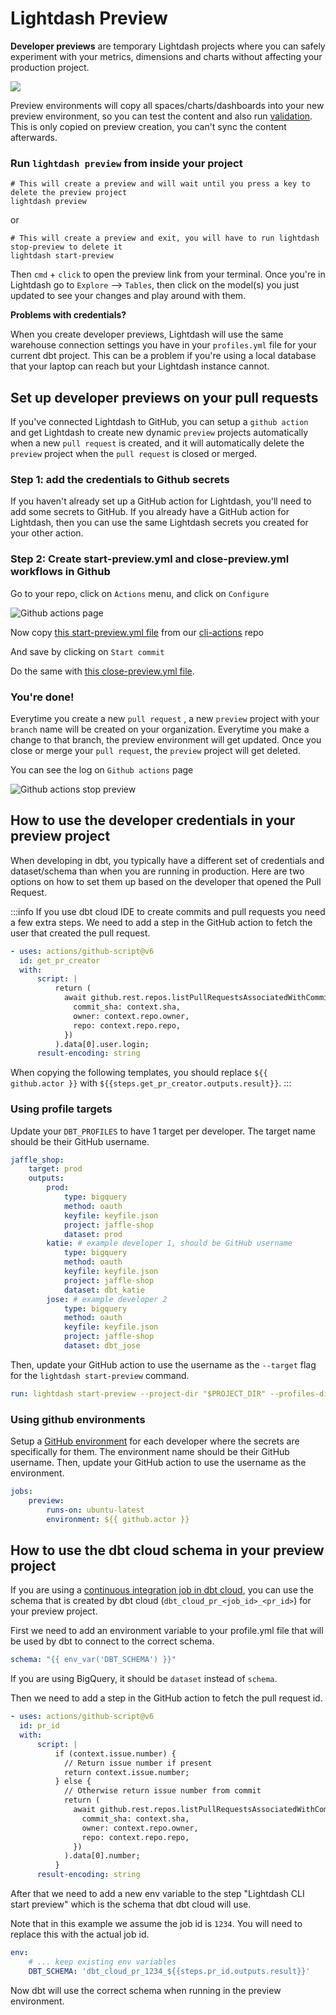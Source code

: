 
# Lightdash Preview

**Developer previews** are temporary Lightdash projects where you can safely experiment with your metrics, dimensions and charts
without affecting your production project.

<a href="https://www.loom.com/share/fddc9adab0694f60a85d0a48d67469be">
    <img src="https://cdn.loom.com/sessions/thumbnails/fddc9adab0694f60a85d0a48d67469be-with-play.gif" />
</a>

Preview environments will copy all spaces/charts/dashboards into your new preview environment, so you can test the content
and also run [validation](/guides/cli/how-to-use-lightdash-validate). This is only copied on preview creation, you can't sync the content afterwards.

### Run `lightdash preview` from inside your project

```shell
# This will create a preview and will wait until you press a key to delete the preview project
lightdash preview
```

or

```shell
# This will create a preview and exit, you will have to run lightdash stop-preview to delete it
lightdash start-preview
```

Then `cmd` + `click` to open the preview link from your terminal. Once you're in Lightdash go to `Explore` --> `Tables`, then click on the model(s) you just updated to see your changes and play around with them.

**Problems with credentials?**

When you create developer previews, Lightdash will use the same warehouse connection settings you have in your
`profiles.yml` file for your current dbt project. This can be a problem if you're using a local database that your
laptop can reach but your Lightdash instance cannot.

## Set up developer previews on your pull requests

If you've connected Lightdash to GitHub, you can setup a `github action` and get Lightdash to create new dynamic `preview` projects automatically
when a new `pull request` is created, and it will automatically delete the `preview` project when the `pull request` is closed or merged.

### Step 1: add the credentials to Github secrets

If you haven't already set up a GitHub action for Lightdash, you'll need to add some secrets to GitHub. If you already have a GitHub action for Lightdash, then you can use the same Lightdash secrets you created for your other action.

<GithubSecrets />

### Step 2: Create start-preview.yml and close-preview.yml workflows in Github

Go to your repo, click on `Actions` menu, and click on `Configure`

![Github actions page](./assets/github-actions.png)

Now copy [this start-preview.yml file](https://github.com/lightdash/cli-actions/blob/main/start-preview.yml) from our [cli-actions](https://github.com/lightdash/cli-actions) repo

And save by clicking on `Start commit`

Do the same with [this close-preview.yml file](https://github.com/lightdash/cli-actions/blob/main/close-preview.yml).

### You're done!

Everytime you create a new `pull request` , a new `preview` project with your `branch` name will be created on your organization.
Everytime you make a change to that branch, the preview environment will get updated.
Once you close or merge your `pull request`, the `preview` project will get deleted.

You can see the log on `Github actions` page

![Github actions stop preview](./assets/github-actions-stop.png)

## How to use the developer credentials in your preview project

When developing in dbt, you typically have a different set of credentials and dataset/schema than when you are running in production.
Here are two options on how to set them up based on the developer that opened the Pull Request.

:::info
If you use dbt cloud IDE to create commits and pull requests you need a few extra steps.
We need to add a step in the GitHub action to fetch the user that created the pull request.

```yaml
- uses: actions/github-script@v6
  id: get_pr_creator
  with:
      script: |
          return (
            await github.rest.repos.listPullRequestsAssociatedWithCommit({
              commit_sha: context.sha,
              owner: context.repo.owner,
              repo: context.repo.repo,
            })
          ).data[0].user.login;
      result-encoding: string
```

When copying the following templates, you should replace `${{ github.actor }}` with `${{steps.get_pr_creator.outputs.result}}`.
:::

### Using profile targets

Update your `DBT_PROFILES` to have 1 target per developer. The target name should be their GitHub username.

```yaml
jaffle_shop:
    target: prod
    outputs:
        prod:
            type: bigquery
            method: oauth
            keyfile: keyfile.json
            project: jaffle-shop
            dataset: prod
        katie: # example developer 1, should be GitHub username
            type: bigquery
            method: oauth
            keyfile: keyfile.json
            project: jaffle-shop
            dataset: dbt_katie
        jose: # example developer 2
            type: bigquery
            method: oauth
            keyfile: keyfile.json
            project: jaffle-shop
            dataset: dbt_jose
```

Then, update your GitHub action to use the username as the `--target` flag for the `lightdash start-preview` command.

```yaml
run: lightdash start-preview --project-dir "$PROJECT_DIR" --profiles-dir . --name ${GITHUB_REF##*/} --target ${{ github.actor }}
```

### Using github environments

Setup a [GitHub environment](https://docs.github.com/en/actions/deployment/targeting-different-environments/using-environments-for-deployment) for each developer where the secrets are specifically for them. The environment name should be their GitHub username.
Then, update your GitHub action to use the username as the environment.

```yml
jobs:
    preview:
        runs-on: ubuntu-latest
        environment: ${{ github.actor }}
```

## How to use the dbt cloud schema in your preview project

If you are using a [continuous integration job in dbt cloud](https://docs.getdbt.com/docs/deploy/ci-jobs), you can use the schema that is created by dbt cloud (`dbt_cloud_pr_<job_id>_<pr_id>`) for your preview project.

First we need to add an environment variable to your profile.yml file that will be used by dbt to connect to the correct schema.

```yaml
schema: "{{ env_var('DBT_SCHEMA') }}"
```

If you are using BigQuery, it should be `dataset` instead of `schema`.

Then we need to add a step in the GitHub action to fetch the pull request id.

```yaml
- uses: actions/github-script@v6
  id: pr_id
  with:
      script: |
          if (context.issue.number) {
            // Return issue number if present
            return context.issue.number;
          } else {
            // Otherwise return issue number from commit
            return (
              await github.rest.repos.listPullRequestsAssociatedWithCommit({
                commit_sha: context.sha,
                owner: context.repo.owner,
                repo: context.repo.repo,
              })
            ).data[0].number;
          }
      result-encoding: string
```

After that we need to add a new env variable to the step "Lightdash CLI start preview" which is the schema that dbt cloud will use.

Note that in this example we assume the job id is `1234`. You will need to replace this with the actual job id.

```yaml
env:
    # ... keep existing env variables
    DBT_SCHEMA: 'dbt_cloud_pr_1234_${{steps.pr_id.outputs.result}}'
```

Now dbt will use the correct schema when running in the preview environment.
